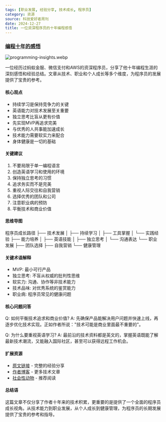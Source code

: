 ```yaml
---
tags: [职业发展, 经验分享, 技术成长, 程序员]
category: 资源
source: 科技爱好者周刊
date: 2024-12-27
title: 一位资深程序员的十年编程感悟
---
```


### [编程十年的感悟](https://ramsayleung.github.io/zh/post/2024/%E7%BC%96%E7%A8%8B%E5%8D%81%E5%B9%B4%E7%9A%84%E6%84%9F%E6%82%9F/)

![programming-insights.webp](https://img.mengpeng.tech/i/2024/12/27/676e398860b8e.webp)

一位经历过蚂蚁金服、微信支付和AWS的资深程序员，分享了他十年编程生涯的深刻感悟和经验总结。文章从技术、职业和个人成长等多个维度，为程序员的发展提供了宝贵的参考。

#### 核心观点

- 持续学习是保持竞争力的关键
- 英语能力对技术发展至关重要
- 独立思考比盲从更有价值
- 先实现MVP再追求完美
- 与优秀的人共事能加速成长
- 技术能力需要软实力来配合
- 身体健康是一切的基础

#### 关键建议

1. 不要局限于单一编程语言
2. 创造英语学习和使用的环境
3. 保持独立思考的习惯
4. 追求务实而不是完美
5. 重视人际交往和自我营销
6. 选择优秀的团队和公司
7. 注意职业病的预防
8. 平衡技术和商业价值

#### 思维导图
程序员成长路径
├── 技术发展
│   ├── 持续学习
│   ├── 工具掌握
│   └── 实践经验
├── 能力培养
│   ├── 英语技能
│   ├── 独立思考
│   └── 沟通表达
└── 职业发展
    ├── 团队选择
    ├── 自我营销
    └── 健康管理

#### 关键术语解释

- MVP: 最小可行产品
- 独立思考: 不盲从权威的批判性思维
- 软实力: 沟通、协作等非技术能力
- 技术品味: 对优秀系统的鉴赏能力
- 职业病: 程序员常见的健康问题

#### 核心问题问答

Q: 如何平衡技术追求和商业价值?
A: 先确保产品能解决用户问题并快速上线，再逐步优化技术实现。正如作者所说："技术可能是商业里面最不重要的"。

Q: 为什么要重视英语学习?
A: 最前沿的技术资料都是英文的，掌握英语既能了解最新技术潮流，又能融入国际社区，甚至可以获得远程工作机会。

#### 扩展资源

- [原文链接](https://ramsayleung.github.io/zh/post/2024/%E7%BC%96%E7%A8%8B%E5%8D%81%E5%B9%B4%E7%9A%84%E6%84%9F%E6%82%9F/) - 完整的经验分享
- [作者博客](https://ramsayleung.github.io/) - 更多技术文章
- [社会性动物](https://book.douban.com/subject/2328458/) - 推荐阅读

#### 总结语

这篇文章不仅分享了作者十年来的技术积累，更重要的是提供了一个全面的程序员成长视角。从技术能力到职业发展，从个人成长到健康管理，为程序员的长期发展提供了宝贵的参考和指导。 